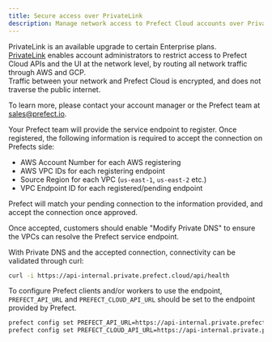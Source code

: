 ```yaml
---
title: Secure access over PrivateLink
description: Manage network access to Prefect Cloud accounts over PrivateLink.
---
```


PrivateLink is an available upgrade to certain Enterprise plans.  
[PrivateLink](https://aws.amazon.com/privatelink/) enables account administrators to restrict access to Prefect Cloud APIs and the UI at the network level, by routing all network traffic through AWS and GCP.  
Traffic between your network and Prefect Cloud is encrypted, and does not traverse the public internet.  

To learn more, please contact your account manager or the Prefect team at sales@prefect.io.

Your Prefect team will provide the service endpoint to register.
Once registered, the following information is required to accept the connection on Prefects side:

- AWS Account Number for each AWS registering
- AWS VPC IDs for each registering endpoint
- Source Region for each VPC (`us-east-1`, `us-east-2` etc.)
- VPC Endpoint ID for each registered/pending endpoint

Prefect will match your pending connection to the information provided, and accept the connection once approved.

Once accepted, customers should enable "Modify Private DNS" to ensure the VPCs can resolve the Prefect service endpoint.

With Private DNS and the accepted connection, connectivity can be validated through curl:

```bash
curl -i https://api-internal.private.prefect.cloud/api/health
```

To configure Prefect clients and/or workers to use the endpoint, `PREFECT_API_URL` and `PREFECT_CLOUD_API_URL` should be set to the endpoint provided by Prefect.

```bash
prefect config set PREFECT_API_URL=https://api-internal.private.prefect.cloud/api/accounts/<account-id>/workspaces/<workspace-id>
prefect config set PREFECT_CLOUD_API_URL=https://api-internal.private.prefect.cloud/api
```

